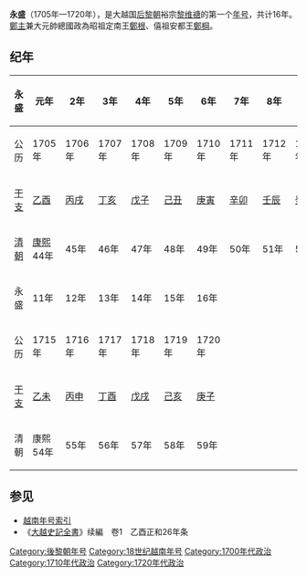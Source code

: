 {{Eranamebox|年号=永盛
|起讫时间= 1705年—1720年
|政权= [[后黎朝|后黎朝]]
|帝王= 裕宗[[黎维禟|黎维禟]]
|历时= 16年
|timeline=
|说明=
}}
'''永盛'''（1705年—1720年），是大越国[[后黎朝|后黎朝]]裕宗[[黎维禟|黎维禟]]的第一个[[年号|年号]]，共计16年。[[鄭主|鄭主]]兼大元帥總國政為昭祖定南王[[鄭根|鄭根]]、僖祖安都王[[鄭棡|鄭棡]]。

==纪年==

{| class="wikitable"  style="text-align:center"
!永盛||元年||2年||3年||4年||5年||6年||7年||8年||9年||10年
|-
|公历||1705年||1706年||1707年||1708年||1709年||1710年||1711年||1712年||1713年||1714年
|- 
![[干支|干支]]
|[[乙酉|乙酉]]||[[丙戌|丙戌]]||[[丁亥|丁亥]]||[[戊子|戊子]]||[[己丑|己丑]]||[[庚寅|庚寅]]||[[辛卯|辛卯]]||[[壬辰|壬辰]]||[[癸巳|癸巳]]||[[甲午|甲午]] 
|-
![[清朝|清朝]]
|[[康熙|康熙]]44年||45年||46年||47年||48年||49年||50年||51年||52年||53年
|-
!永盛||11年||12年||13年||14年||15年||16年
|-
!公历
|1715年||1716年||1717年||1718年||1719年||1720年
|- 
![[干支|干支]]
|[[乙未|乙未]]||[[丙申|丙申]]||[[丁酉|丁酉]]||[[戊戌|戊戌]]||[[己亥|己亥]]||[[庚子|庚子]] 
|-
!清朝
|康熙54年||55年||56年||57年||58年||59年
|}

==参见==
*[[越南年号索引|越南年号索引]]
*《[[大越史記全書|大越史記全書]]》续編　卷1　乙酉正和26年条  

{{年号|[[正和_(越南)|正和]]|[[越南年号索引|越南后黎朝年号]]|[[保泰|保泰]]}}
{{越南年號}}
[[Category:後黎朝年号|Category:後黎朝年号]]
[[Category:18世纪越南年号|Category:18世纪越南年号]]
[[Category:1700年代政治|Category:1700年代政治]]
[[Category:1710年代政治|Category:1710年代政治]]
[[Category:1720年代政治|Category:1720年代政治]]